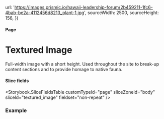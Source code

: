 


  url:
    'https://images.prismic.io/hawaii-leadership-forum/2b459211-1fc6-4bab-be2a-4112456d8213_plant-1.jpg',
  sourceWidth: 2500,
  sourceHeight: 156,
})

<Meta title="Pages/Textured Image" component={PageBodyTexturedImage} />

#### Page

# Textured Image

Full-width image with a short height. Used throughout the site to break-up
content sections and to provide homage to native fauna.

#### Slice fields

<Storybook.SliceFieldsTable
  customTypeId="page"
  sliceZoneId="body"
  sliceId="textured_image"
  fieldset="non-repeat"
/>

### Example

<Canvas>
  <Story name="Example">
    <PageBodyTexturedImage imageFluid={image} />
  </Story>
</Canvas>
